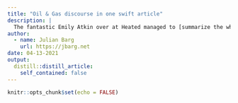 ```yaml
---
title: "Oil & Gas discourse in one swift article"
description: |
  The fantastic Emily Atkin over at Heated managed to [summarize the whole discourse on climate change between the oil industry and activists in one swift article](https://heated.world/p/mike-rowe-oilsplainer). Mike Rowe, television host of *Dirty Jobs* gets sponsored by the API to make a show about history--cynically titled *Six Degrees*. Shout outs to the oil and gas industry galore. Not only that, but he will gladly defend his connection to the industry on Facebook--writing 6,000 words, free of charge to the API presumably. I believe Emily Atkin hits the nail on the head when she observes that this is not a guy selling out his believes--this is a guy who genuinly beliefs what he is saying. A far more weighty observation. Here is my take on this. He has made a show called *Dirty Jobs*. The implication is that "it's a dirty job and somebody has got to do it." "It ain't pretty, but we need it." Do we though? It seems he genuinly beliefs it, and he thinks those who disagree with him are naive. Is it naive to envision an alternative future though? In my opinion its not, it is far more naive and unimaginative to see the reality we live in as inevitable. *Alternativlos*--without alternatives--as we say in German. Few things are, but a lot of people want to tell us that it is. That's lazy thinking.
author:
  - name: Julian Barg
    url: https://jbarg.net
date: 04-13-2021
output:
  distill::distill_article:
    self_contained: false
---
```



```r
knitr::opts_chunk$set(echo = FALSE)
```
